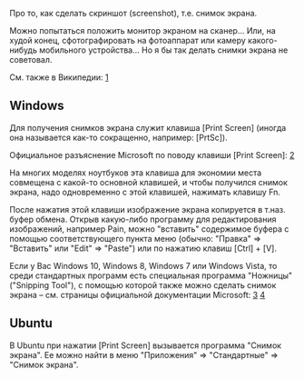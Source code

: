 Про то, как сделать скриншот (screenshot), т.е. снимок экрана.

Можно попытаться положить монитор экраном на сканер... Или, на худой конец, сфотографировать на фотоаппарат или камеру какого-нибудь мобильного устройства... Но я бы так делать снимки экрана не советовал.

См. также в Википедии:
[https://ru.wikipedia.org/wiki/Снимок_экрана]

== Windows ==
Для получения снимков экрана служит клавиша [Print Screen] (иногда она называется как-то сокращенно, например: [PrtSc]).

Официальное разъяснение Microsoft по поводу клавиши [Print Screen]:
[https://support.microsoft.com/ru-ru/help/4028673/windows-keyboard-shortcut-for-print-screen]

На многих моделях ноутбуков эта клавиша для экономии места совмещена с какой-то основной клавишей, и чтобы получился снимок экрана, надо одновременно с этой клавишей, нажимать клавишу Fn.

После нажатия этой клавиши изображение экрана копируется в т.наз. буфер обмена. Открыв какую-либо программу для редактирования изображений, например Pain, можно "вставить" содержимое буфера с помощью соответствующего пункта меню (обычно: "Правка" => "Вставить" или "Edit" => "Paste") или по нажатию клавиш [Ctrl] + [V].

Если у Вас Windows 10, Windows 8, Windows 7 или Windows Vista, то среди стандартных программ есть специальная программа "Ножницы" ("Snipping Tool"), с помощью которой также можно сделать снимок экрана – см. страницы официальной документации Microsoft:
[https://support.microsoft.com/ru-ru/help/4027213/windows-open-snipping-tool-and-take-a-screenshot]
[https://support.microsoft.com/ru-ru/help/13776]


== Ubuntu ==

В Ubuntu при нажатии [Print Screen] вызывается программа "Снимок экрана". Ее можно найти в меню "Приложения" => "Стандартные" => "Снимок экрана".